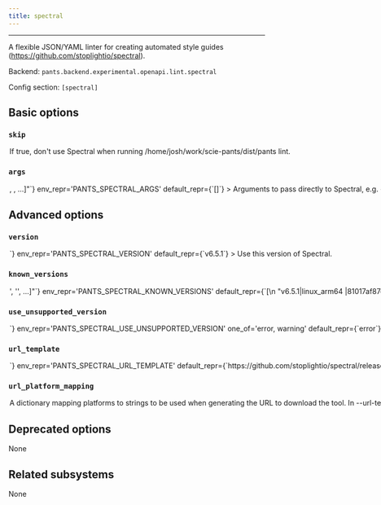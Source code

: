 ```yaml
---
title: spectral
---
```



---

A flexible JSON/YAML linter for creating automated style guides (https://github.com/stoplightio/spectral).

Backend: <span className="color--primary">`pants.backend.experimental.openapi.lint.spectral`</span>

Config section: <span className="color--primary">`[spectral]`</span>

<span className={styles.options}>

## Basic options

### `skip`

<Option
  cli_repr={`--[no-]spectral-skip`}
  env_repr='PANTS_SPECTRAL_SKIP'
  default_repr={`False`}
>

If true, don&#x27;t use Spectral when running `/home/josh/work/scie-pants/dist/pants lint`.

</Option>

### `args`

<Option
  cli_repr={`--spectral-args="[<shell_str>, <shell_str>, ...]"`}
  env_repr='PANTS_SPECTRAL_ARGS'
  default_repr={`[]`}
>

Arguments to pass directly to Spectral, e.g. `--spectral-args='--fail-severity=warn'`.

</Option>

## Advanced options

### `version`

<Option
  cli_repr={`--spectral-version=<str>`}
  env_repr='PANTS_SPECTRAL_VERSION'
  default_repr={`v6.5.1`}
>

Use this version of Spectral.

</Option>

### `known_versions`

<Option
  cli_repr={`--spectral-known-versions="['<str>', '<str>', ...]"`}
  env_repr='PANTS_SPECTRAL_KNOWN_VERSIONS'
  default_repr={`[\n  "v6.5.1|linux_arm64 |81017af87e04711ab0a0a7c15af9985241f6c84101d039775057bbec17572916|72709153",\n  "v6.5.1|linux_x86_64|81017af87e04711ab0a0a7c15af9985241f6c84101d039775057bbec17572916|72709153",\n  "v6.5.1|macos_arm64 |5b10d772cb309d82b6a49b689ed58580dcb3393ead82b82ab648eead7da4bd79|77446257",\n  "v6.5.1|macos_x86_64|5b10d772cb309d82b6a49b689ed58580dcb3393ead82b82ab648eead7da4bd79|77446257"\n]`}
>

Known versions to verify downloads against.

Each element is a pipe-separated string of `version|platform|sha256|length`, where:

```
- `version` is the version string
- `platform` is one of [linux_arm64,linux_x86_64,macos_arm64,macos_x86_64],
- `sha256` is the 64-character hex representation of the expected sha256
digest of the download file, as emitted by `shasum -a 256`
- `length` is the expected length of the download file in bytes, as emitted by
`wc -c`
```

E.g., `3.1.2|macos_x86_64|6d0f18cd84b918c7b3edd0203e75569e0c7caecb1367bbbe409b44e28514f5be|42813`.

Values are space-stripped, so pipes can be indented for readability if necessary.

</Option>

### `use_unsupported_version`

<Option
  cli_repr={`--spectral-use-unsupported-version=<UnsupportedVersionUsage>`}
  env_repr='PANTS_SPECTRAL_USE_UNSUPPORTED_VERSION'
  one_of='error, warning'
  default_repr={`error`}
>

What action to take in case the requested version of Spectral is not supported.

Supported Spectral versions: unspecified

</Option>

### `url_template`

<Option
  cli_repr={`--spectral-url-template=<str>`}
  env_repr='PANTS_SPECTRAL_URL_TEMPLATE'
  default_repr={`https://github.com/stoplightio/spectral/releases/download/{version}/spectral-{platform}`}
>

URL to download the tool, either as a single binary file or a compressed file (e.g. zip file). You can change this to point to your own hosted file, e.g. to work with proxies or for access via the filesystem through a `file:$abspath` URL (e.g. `file:/this/is/absolute`, possibly by [templating the buildroot in a config file](https://www.pantsbuild.org/v2.15/docs/options#config-file-entries)).

Use `{version}` to have the value from --version substituted, and `{platform}` to have a value from --url-platform-mapping substituted in, depending on the current platform. For example, https://github.com/.../protoc-&#123;version&#125;-&#123;platform&#125;.zip.

</Option>

### `url_platform_mapping`

<Option
  cli_repr={`--spectral-url-platform-mapping="{'key1': val1, 'key2': val2, ...}"`}
  env_repr='PANTS_SPECTRAL_URL_PLATFORM_MAPPING'
  default_repr={`{\n  "linux_arm64": "linux",\n  "linux_x86_64": "linux",\n  "macos_arm64": "macos",\n  "macos_x86_64": "macos"\n}`}
>

A dictionary mapping platforms to strings to be used when generating the URL to download the tool.

In --url-template, anytime the `{platform}` string is used, Pants will determine the current platform, and substitute `{platform}` with the respective value from your dictionary.

For example, if you define `{"macos_x86_64": "apple-darwin", "linux_x86_64": "unknown-linux"}`, and run Pants on Linux with an intel architecture, then `{platform}` will be substituted in the --url-template option with unknown-linux.

</Option>

## Deprecated options

None

## Related subsystems

None

</span>
